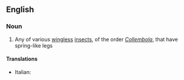 ==English==

===Noun===
{{wikipedia}}
{{en-noun}}

# Any of various [[wingless]] [[insect]]s, of the order ''[[Collembola]]'', that have spring-like legs

====Translations====
{{trans-top|springtail}}
*Italian: {{t|it|collembolo|m}}
{{trans-mid}}

{{trans-bottom}}
